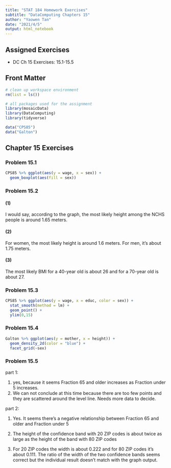 ---
title: "STAT 184 Homework Exercises" 
subtitle: "DataComputing Chapters 15"
author: "Yaowen Tan"
date: "2021/4/5"
output: html_notebook
---

## Assigned Exercises

- DC Ch 15 Exercises: 15.1-15.5


## Front Matter
 
```{r}
# clean up workspace environment
rm(list = ls())

# all packages used for the assignment
library(mosaicData)
library(DataComputing)
library(tidyverse)

data("CPS85")
data("Galton")
```

## Chapter 15 Exercises

### Problem 15.1
```{r}
CPS85 %>% ggplot(aes(y = wage, x = sex)) + 
  geom_boxplot(aes(fill = sex))
```

### Problem 15.2
#### (1)
I would say, according to the graph, the most likely height among the NCHS people is around 1.65 meters. 

#### (2)
For women, the most likely height is around 1.6 meters. For men, it's about 1.75 meters. 

#### (3)
The most likely BMI for a 40-year old is about 26 and for a 70-year old is about 27.

### Problem 15.3
```{r message=FALSE, warning=FALSE}
CPS85 %>% ggplot(aes(y = wage, x = educ, color = sex)) +
  stat_smooth(method = lm) +
  geom_point() +
  ylim(0,15)
```

### Problem 15.4
```{r}
Galton %>% ggplot(aes(y = mother, x = height)) +
  geom_density_2d(color = "blue") +
  facet_grid(~sex)
```

### Problem 15.5
part 1:

1. yes, because it seems Fraction 65 and older increases as Fraction under 5 increases.      
2. We can not conclude at this time because there are too few points and they are scattered around the level line. Needs more data to decide.



part 2: 

1. Yes. It seems there's a negative relationship between Fraction 65 and older and Fraction under 5 

2. The height of the confidence band with 20 ZIP codes is about twice as large as the height of the band with 80 ZIP codes    

3. For 20 ZIP codes the width is about 0.222 and for 80 ZIP codes it's about 0.111. The ratio of the width of the two confidence bands seems correct but the individual result doesn't match with the graph output.  
